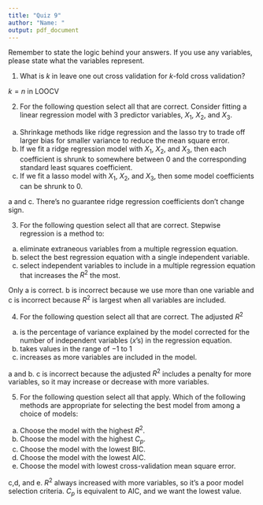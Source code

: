 ```yaml
---
title: "Quiz 9"
author: "Name: "
output: pdf_document
---
```


Remember to state the logic behind your answers.  If you use any variables, please state what the variables represent.

1. What is $k$ in leave one out cross validation for $k$-fold cross validation?

$k = n$ in LOOCV

2.  For the following question select all that are correct.  Consider fitting a linear regression model with 3 predictor variables, $X_{1}$, $X_{2}$, and $X_{3}$.
a. Shrinkage methods like ridge regression and the lasso try to trade off larger bias for smaller variance to reduce the mean square error.
b. If we fit a ridge regression model with $X_{1}$, $X_{2}$, and $X_{3}$, then each coefficient is shrunk to somewhere between $0$ and the corresponding standard least squares coefficient.
c. If we fit a lasso model with $X_{1}$, $X_{2}$, and $X_{3}$, then some model coefficients can be shrunk to $0$.

a and c.  There's no guarantee ridge regression coefficients don't change sign.

3. 	For the following question select all that are correct.  Stepwise regression is a method to:
a. eliminate extraneous variables from a multiple regression equation.
b. select the best regression equation with a single independent variable.
c. select independent variables to include in a multiple regression equation that increases the $R^{2}$ the most.

Only a is correct.  b is incorrect because we use more than one variable and c is incorrect because $R^{2}$ is largest when all variables are included.

4.  For the following question select all that are correct.  The adjusted $R^{2}$  
a. is the percentage of variance explained by the model corrected for the number of independent variables ($x$'s) in the regression equation.
b. takes values in the range of $-1$ to $1$
c. increases as more variables are included in the model.

a and b.  c is incorrect because the adjusted $R^{2}$ includes a penalty for more variables, so it may increase or decrease with more variables.

5. For the following question select all that apply.  Which of the following methods are appropriate for selecting the best model from among a choice of models:
a. Choose the model with the highest $R^{2}$.
b. Choose the model with the highest $C_{p}$.
c. Choose the model with the lowest BIC.
d. Choose the model with the lowest AIC.
e. Choose the model with lowest cross-validation mean square error.

c,d, and e.  $R^{2}$ always increased with more variables, so it's a poor model selection criteria.  $C_{p}$ is equivalent to AIC, and we want the lowest value. 